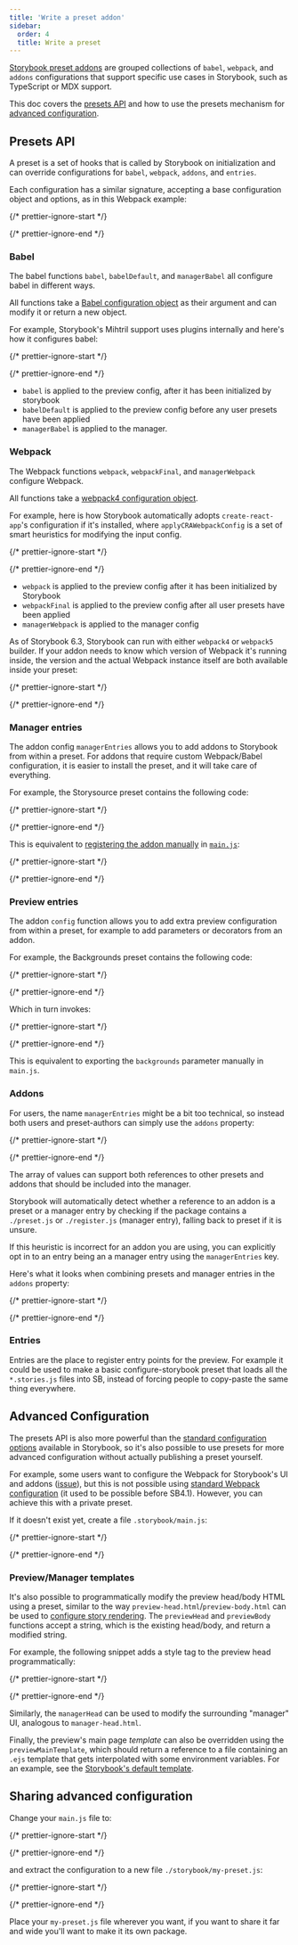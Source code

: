 ```yaml
---
title: 'Write a preset addon'
sidebar:
  order: 4
  title: Write a preset
---
```


[Storybook preset addons](./addon-types.mdx#preset-addons) are grouped collections of `babel`, `webpack`, and `addons` configurations that support specific use cases in Storybook, such as TypeScript or MDX support.

This doc covers the [presets API](#presets-api) and how to use the presets mechanism for [advanced configuration](#advanced-configuration).

## Presets API

A preset is a set of hooks that is called by Storybook on initialization and can override configurations for `babel`, `webpack`, `addons`, and `entries`.

Each configuration has a similar signature, accepting a base configuration object and options, as in this Webpack example:

{/* prettier-ignore-start */}

<CodeSnippets path="storybook-main-webpack-preset-config.md" />

{/* prettier-ignore-end */}

### Babel

The babel functions `babel`, `babelDefault`, and `managerBabel` all configure babel in different ways.

All functions take a [Babel configuration object](https://babeljs.io/docs/en/configuration) as their argument and can modify it or return a new object.

For example, Storybook's Mihtril support uses plugins internally and here's how it configures babel:

{/* prettier-ignore-start */}

<CodeSnippets path="storybook-babel-configuration-example.md" />

{/* prettier-ignore-end */}

* `babel` is applied to the preview config, after it has been initialized by storybook
* `babelDefault` is applied to the preview config before any user presets have been applied
* `managerBabel` is applied to the manager.

### Webpack

The Webpack functions `webpack`, `webpackFinal`, and `managerWebpack` configure Webpack.

All functions take a [webpack4 configuration object](https://webpack.js.org/configuration/).

For example, here is how Storybook automatically adopts `create-react-app`'s configuration if it's installed, where `applyCRAWebpackConfig` is a set of smart heuristics for modifying the input config.

{/* prettier-ignore-start */}

<CodeSnippets path="storybook-main-webpackfinal-example.md" />

{/* prettier-ignore-end */}

* `webpack` is applied to the preview config after it has been initialized by Storybook
* `webpackFinal` is applied to the preview config after all user presets have been applied
* `managerWebpack` is applied to the manager config

As of Storybook 6.3, Storybook can run with either `webpack4` or `webpack5` builder. If your addon needs to know which version of Webpack it's running inside, the version and the actual Webpack instance itself are both available inside your preset:

{/* prettier-ignore-start */}

<CodeSnippets path="storybook-main-versioned-webpack.md" />

{/* prettier-ignore-end */}

### Manager entries

The addon config `managerEntries` allows you to add addons to Storybook from within a preset. For addons that require custom Webpack/Babel configuration, it is easier to install the preset, and it will take care of everything.

For example, the Storysource preset contains the following code:

{/* prettier-ignore-start */}

<CodeSnippets path="storybook-storysource-manager-entries.md" />

{/* prettier-ignore-end */}

This is equivalent to [registering the addon manually](../get-started/browse-stories.mdx#addons) in [`main.js`](../configure/index.mdx#configure-story-rendering):

{/* prettier-ignore-start */}

<CodeSnippets path="storybook-main-use-manager-entries.md" />

{/* prettier-ignore-end */}

### Preview entries

The addon `config` function allows you to add extra preview configuration from within a preset, for example to add parameters or decorators from an addon.

For example, the Backgrounds preset contains the following code:

{/* prettier-ignore-start */}

<CodeSnippets path="storybook-backgrounds-preset-config.md" />

{/* prettier-ignore-end */}

Which in turn invokes:

{/* prettier-ignore-start */}

<CodeSnippets path="storybook-backgrounds-addon-default-params.md" />

{/* prettier-ignore-end */}

This is equivalent to exporting the `backgrounds` parameter manually in `main.js`.

### Addons

For users, the name `managerEntries` might be a bit too technical, so instead both users and preset-authors can simply use the `addons` property:

{/* prettier-ignore-start */}

<CodeSnippets path="storybook-main-register-storysource-example.md" />

{/* prettier-ignore-end */}

The array of values can support both references to other presets and addons that should be included into the manager.

Storybook will automatically detect whether a reference to an addon is a preset or a manager entry by checking if the package contains a `./preset.js` or `./register.js` (manager entry), falling back to preset if it is unsure.

If this heuristic is incorrect for an addon you are using, you can explicitly opt in to an entry being an a manager entry using the `managerEntries` key.

Here's what it looks when combining presets and manager entries in the `addons` property:

{/* prettier-ignore-start */}

<CodeSnippets path="storybook-main-register-presets-managerentry.md" />

{/* prettier-ignore-end */}

### Entries

Entries are the place to register entry points for the preview. For example it could be used to make a basic configure-storybook preset that loads all the `*.stories.js` files into SB, instead of forcing people to copy-paste the same thing everywhere.

## Advanced Configuration

The presets API is also more powerful than the [standard configuration options](../builders/webpack.mdx#extending-storybooks-webpack-config) available in Storybook, so it's also possible to use presets for more advanced configuration without actually publishing a preset yourself.

For example, some users want to configure the Webpack for Storybook's UI and addons ([issue](https://github.com/storybookjs/storybook/issues/4995)), but this is not possible using [standard Webpack configuration](../builders/webpack.mdx#default-configuration) (it used to be possible before SB4.1). However, you can achieve this with a private preset.

If it doesn't exist yet, create a file `.storybook/main.js`:

{/* prettier-ignore-start */}

<CodeSnippets path="storybook-main-advanced-config-example.md" />

{/* prettier-ignore-end */}

### Preview/Manager templates

It's also possible to programmatically modify the preview head/body HTML using a preset, similar to the way `preview-head.html`/`preview-body.html` can be used to [configure story rendering](../configure/story-rendering.mdx). The `previewHead` and `previewBody` functions accept a string, which is the existing head/body, and return a modified string.

For example, the following snippet adds a style tag to the preview head programmatically:

{/* prettier-ignore-start */}

<CodeSnippets path="storybook-main-preview-head.md" />

{/* prettier-ignore-end */}

Similarly, the `managerHead` can be used to modify the surrounding "manager" UI, analogous to `manager-head.html`.

Finally, the preview's main page *template* can also be overridden using the `previewMainTemplate`, which should return a reference to a file containing an `.ejs` template that gets interpolated with some environment variables. For an example, see the [Storybook's default template](https://github.com/storybookjs/storybook/blob/next/lib/core-common/templates/index.ejs).

## Sharing advanced configuration

Change your `main.js` file to:

{/* prettier-ignore-start */}

<CodeSnippets path="storybook-main-import-preset-config.md" />

{/* prettier-ignore-end */}

and extract the configuration to a new file `./storybook/my-preset.js`:

{/* prettier-ignore-start */}

<CodeSnippets path="storybook-preset-full-config-object.md" />

{/* prettier-ignore-end */}

Place your `my-preset.js` file wherever you want, if you want to share it far and wide you'll want to make it its own package.
